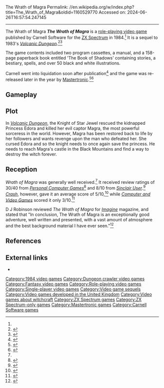 The Wrath of Magra
Permalink: //en.wikipedia.org/w/index.php?title=The_Wrath_of_Magra&oldid=1160529770
Accessed on: 2024-06-26T16:57:54.247145



------
The Wrath of Magra
{{Short description|1984 video game}}
{{Infobox video game
| image = The Wrath of Magra cover.jpg
| designer = Roy Carnell <br> Stephen Kirk <br> Stuart A. Galloway
| publisher = Carnell Software, [[Mastertronic]] 
| platforms = [[ZX Spectrum]]
| released = 19 March 1984<ref name='microadventurer6'>{{cite magazine |title=Computer Prize Offered|magazine=Micro Adventurer|issue=6|publisher=Sunshine Publications|date=April 1984|page=7|url=https://spectrumcomputing.co.uk/page.php?issue_id=1107&page=7|access-date=5 May 2023}}</ref>
| genre = RPG, adventure
|caption = 
|alt = 
|developer = Carnell Software 
}}
'''''The Wrath of Magra''''' is a [[role-playing video game]] published by Carnell Software for the [[ZX Spectrum]] in 1984.<ref name='microadventurer6' /> It is a sequel to 1983's ''[[Volcanic Dungeon]]''.<ref>{{cite magazine|author=John Edwards|url=https://spectrumcomputing.co.uk/page.php?issue_id=968&page=98|issue=1 |title=Beware the Wrath of Magra!|page=98|magazine=CRASH|publisher=Newsfield |access-date=2023-05-05}}</ref><ref>{{cite magazine|url=https://spectrumcomputing.co.uk/page.php?issue_id=319&page=58|page=58|magazine=Your Spectrum|title=Rumbles|publisher=Sportscene Specialist Press |access-date=2023-05-05}}</ref>

The game contents included two program cassettes, a manual, and a 158-page paperback book entitled 'The Book of Shadows' containing stories, a bestiary, spells, and over 50 black and white illustrations.

Carnell went into liquidation soon after publication<ref name='microadventurer10'>{{cite magazine|url=https://archive.org/details/MicroAdventurer10-Aug84/page/n23/mode/2up?view=theater|page=23|magazine=Micro Adventurer|publisher=Sunshine Publications|title=Wrath of the Receiver|issue= 10 |date=August 1984 |access-date=2015-11-03}}</ref> and the game was re-released later in the year by [[Mastertronic]].<ref>{{cite magazine|url=https://spectrumcomputing.co.uk/page.php?issue_id=977&page=40 |magazine=CRASH|issue=10|page=40|date=November 1984|title=Magra Back Again|publisher=Newsfield|access-date=2023-05-05}}</ref><ref>{{cite magazine|url=https://spectrumcomputing.co.uk/page.php?issue_id=30&page=10 |magazine=Sinclair User|page=10|issue=30|title=News: Carnell Returns From The Grave |date=September 1984 |access-date=2023-05-05 }}</ref>

==Gameplay==
{{empty section|date=November 2015}}

==Plot==
In ''[[Volcanic Dungeon]]'', the Knight of Star Jewel rescued the kidnapped Princess Edora and killed her evil captor Magra, the most powerful sorceress in the world. However, Magra has been restored back to life by her followers and wants revenge upon the man who defeated her. She cursed Edora and so the knight needs to once again save the princess. He needs to reach Magra's castle in the Black Mountains and find a way to destroy the witch forever.

==Reception==
''Wrath of Magra'' was generally well received.<ref name='microadventurer10' /> It received review ratings of 30/40 from ''[[Personal Computer Games]]''<ref>{{cite magazine|url=https://archive.org/stream/personalcomputergames-magazine-08/PersonalComputerGames_08#page/n91/mode/1up/|page=90|title=The Magic of Magra |magazine=Personal Computer Games Magazine| issue=8 |publisher=VNU|access-date=2023-05-05}}</ref> and 8/10 from ''[[Sinclair User]]''.<ref>{{cite magazine|url=https://spectrumcomputing.co.uk/page.php?issue_id=31&page=36 |magazine=Sinclair User|issue=31|title=Dungeonmaster Magra |date=October 1984|access-date=2023-05-05}}</ref> ''[[Crash (magazine)|Crash]]'', however, gave it an average score of 5/10,<ref>{{cite magazine|url=https://spectrumcomputing.co.uk/page.php?issue_id=977&page=115|page=115|magazine=Crash|title=The Wrath of Magra|issue=10|date=November 1984|publisher=Newsfield|access-date=2023-05-05}}</ref> while ''[[Computer and Video Games]]'' scored it only 3/10.<ref>{{cite magazine|url=https://spectrumcomputing.co.uk/page.php?issue_id=6952&page=25|page=25|title=The Wrath of Magra|magazine=Computer and Video Games|issue=41|access-date=2023-05-05}}</ref>

D J Robinson reviewed ''The Wrath of Magra'' for ''[[Imagine (AD&D magazine)|Imagine]]'' magazine, and stated that "In conclusion, The Wrath of Magra is an exceptionally good adventure, well written and presented, with a vast amount of atmosphere and the best background material I have ever seen."<ref name="Imagine24">{{cite journal | last = Robinson |first = D J | title =Micro Reviews | type = review | journal = [[Imagine (game magazine)|Imagine]] | issue = 24| pages =39| publisher = TSR Hobbies (UK), Ltd. |date=March 1985}}</ref>

==References==
{{Reflist}}

==External links==
*{{WoS game|id=7205}}

{{DEFAULTSORT:Wrath Of Magra}}
[[Category:1984 video games]]
[[Category:Dungeon crawler video games]]
[[Category:Fantasy video games]]
[[Category:Role-playing video games]]
[[Category:Single-player video games]]
[[Category:Video game sequels]]
[[Category:Video games developed in the United Kingdom]]
[[Category:Video games about witchcraft]]
[[Category:ZX Spectrum games]]
[[Category:ZX Spectrum-only games]]
[[Category:Mastertronic games]]
[[Category:Carnell Software games]]

{{rpg-videogame-stub}}